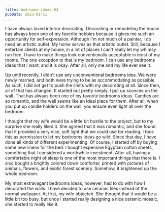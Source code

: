 ```yaml
---
title: bedrooms-ideas-04
pubDate: 2023-01-11
---
```


I have always loved interior decorating. Decorating or remodeling the house has always been one of my favorite hobbies because it gives me such an opportunity for self-expression. Although I'm not much of a painter, I do need an artistic outlet. My home serves as that artistic outlet. Still, because I entertain clients at my house, in a lot of places I can't really let my whimsy run free. I have to make things look conventionally acceptable in most of my rooms. The one exception to that is my bedroom. I can use any bedrooms ideas that I want, and it is okay. After all, only me and my life ever see it.

Up until recently, I didn't use any unconventional bedrooms idea. We were newly married, and both were trying to be as accommodating as possible. As such, I did not get to push the limits with my decorating at all. Since then, all of that has changed. It started out pretty simply. I put up sconces on the wall. That has always been one of my favorite bedrooms ideas. Candles are so romantic, and the wall seems like an ideal place for them. After all, when you put up candle holders on the wall, you ensure even light all over the bedroom.

I thought that my wife would be a little bit hostile to the project, but to my surprise she really liked it. She agreed that it was romantic, and she found that it provided a very nice, soft light that we could use for reading. I took this as permission to let my bedrooms ideas go wild. Since that day, I have done all kinds of different experimenting. Of course, I started off by buying some new linens for the bed. I bought expensive Egyptian cotton sheets, something that I considered a worthwhile investment. After all, having a comfortable night of sleep is one of the most important things that there is. I also bought a brightly colored down comforter, printed with pictures of animals, flowers, and exotic forest scenery. Somehow, it brightened up the whole bedroom.

My most extravagant bedrooms ideas, however, had to do with how I decorated the walls. I have decided to use ceramic tiles instead of the normal wallpaper. At first, my wife objected. She thought that it would be a little bit too busy, but once I started really designing a nice ceramic mosaic, she started to really like it.